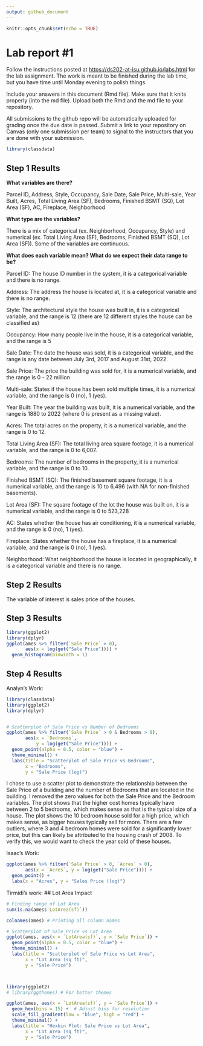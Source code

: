 ```yaml
---
output: github_document
---
```


<!-- README.md is generated from README.Rmd. Please edit the README.Rmd file -->

```r
knitr::opts_chunk$set(echo = TRUE)
```

# Lab report #1

Follow the instructions posted at <https://ds202-at-isu.github.io/labs.html> for the lab assignment. The work is meant to be finished during the lab time, but you have time until Monday evening to polish things.

Include your answers in this document (Rmd file). Make sure that it knits properly (into the md file). Upload both the Rmd and the md file to your repository.

All submissions to the github repo will be automatically uploaded for grading once the due date is passed. Submit a link to your repository on Canvas (only one submission per team) to signal to the instructors that you are done with your submission.

```r
library(classdata)

```

## Step 1 Results

**What variables are there?**

Parcel ID, Address, Style, Occupancy, Sale Date, Sale Price, Multi-sale, Year Built, Acres, Total Living Area (SF), Bedrooms, Finished BSMT (SQ), Lot Area (SF), AC, Fireplace, Neighborhood

**What type are the variables?**

There is a mix of categorical (ex. Neighborhood, Occupancy, Style) and numerical (ex. Total Living Area (SF), Bedrooms, Finished BSMT (SQ), Lot Area (SF)). Some of the variables are continuous.

**What does each variable mean? What do we expect their data range to be?**

Parcel ID: The house ID number in the system, it is a categorical variable and there is no range.

Address: The address the house is located at, it is a categorical variable and there is no range.

Style: The architectural style the house was built in, it is a categorical variable, and the range is 12 (there are 12 different styles the house can be classified as)

Occupancy: How many people live in the house, it is a categorical variable, and the range is 5

Sale Date: The date the house was sold, it is a categorical variable, and the range is any date between July 3rd, 2017 and August 31st, 2022.

Sale Price: The price the building was sold for, it is a numerical variable, and the range is 0 - 22 million

Multi-sale: States if the house has been sold multiple times, it is a numerical variable, and the range is 0 (no), 1 (yes).

Year Built: The year the building was built, it is a numerical variable, and the range is 1880 to 2022 (where 0 is present as a missing value).

Acres: The total acres on the property, it is a numerical variable, and the range is 0 to 12.

Total Living Area (SF): The total living area square footage, it is a numerical variable, and the range is 0 to 6,007.

Bedrooms: The number of bedrooms in the property, it is a numerical variable, and the range is 0 to 10.

Finished BSMT (SQ): The finished basement square footage, it is a numerical variable, and the range is 10 to 6,496 (with NA for non-finished basements).

Lot Area (SF): The square footage of the lot the house was built on, it is a numerical variable, and the range is 0 to 523,228

AC: States whether the house has air conditioning, it is a numerical variable, and the range is 0 (no), 1 (yes).

Fireplace: States whether the house has a fireplace, it is a numerical variable, and the range is 0 (no), 1 (yes).

Neighborhood: What neighborhood the house is located in geographically, it is a categorical variable and there is no range.

## Step 2 Results
The variable of interest is sales price of the houses.

## Step 3 Results
```r
library(ggplot2)
library(dplyr)
ggplot(ames %>% filter(`Sale Price` > 0), 
       aes(x = log(get("Sale Price")))) + 
  geom_histogram(binwidth = 1)
```

## Step 4 Results

Analyn's Work:

```r
library(classdata)
library(ggplot2)
library(dplyr)


# Scatterplot of Sale Price vs Number of Bedrooms
ggplot(ames %>% filter(`Sale Price` > 0 & Bedrooms > 0), 
       aes(x = `Bedrooms`, 
           y = log(get("Sale Price")))) +
  geom_point(alpha = 0.5, color = "blue") +
  theme_minimal() +
  labs(title = "Scatterplot of Sale Price vs Bedrooms",
       x = "Bedrooms",
       y = "Sale Price (log)")

```

I chose to use a scatter plot to demonstrate the relationship between the Sale Price of a building and the number of Bedrooms that are located in the building. I removed the zero values for both the Sale Price and the Bedroom variables. The plot shows that the higher cost homes typically have between 2 to 5 bedrooms, which makes sense as that is the typical size of a house. The plot shows the 10 bedroom house sold for a high price, which makes sense, as bigger houses typically sell for more. There are a few outliers, where 3 and 4 bedroom homes were sold for a significantly lower price, but this can likely be attributed to the housing crash of 2008. To verify this, we would want to check the year sold of these houses.

Isaac's Work:
```r
ggplot(ames %>% filter(`Sale Price` > 0, `Acres` > 0), 
       aes(x = `Acres`, y = log(get("Sale Price")))) +
  geom_point() + 
  labs(x = "Acres", y = "Sales Price (log)")
```

Tirmidi's work:
## Lot Area Impact
```r
# Finding range of Lot Area
sum(is.na(ames$`LotArea(sf)`))

colnames(ames) # Printing all column names

# Scatterplot of Sale Price vs Lot Area
ggplot(ames, aes(x = `LotArea(sf)`, y = `Sale Price`)) +
  geom_point(alpha = 0.5, color = "blue") +
  theme_minimal() +
  labs(title = "Scatterplot of Sale Price vs Lot Area",
       x = "Lot Area (sq ft)",
       y = "Sale Price")



library(ggplot2)
# library(ggthemes) # For better themes

ggplot(ames, aes(x = `LotArea(sf)`, y = `Sale Price`)) +
  geom_hex(bins = 15) +  # Adjust bins for resolution
  scale_fill_gradient(low = "blue", high = "red") +
  theme_minimal() +
  labs(title = "Hexbin Plot: Sale Price vs Lot Area",
       x = "Lot Area (sq ft)",
       y = "Sale Price")
```



